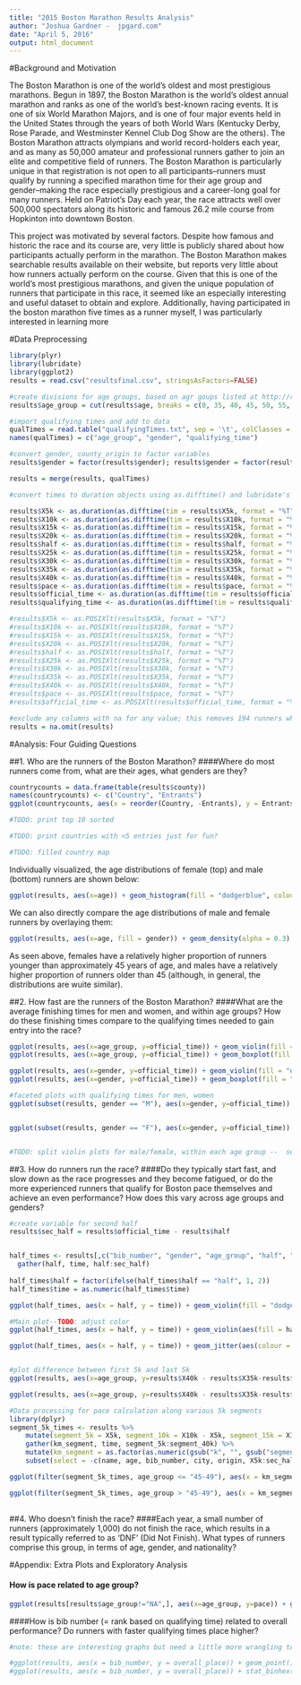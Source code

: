 ```yaml
---
title: "2015 Boston Marathon Results Analysis"
author: "Joshua Gardner -  jpgard.com"
date: "April 5, 2016"
output: html_document
---
```


#Background and Motivation

The Boston Marathon is one of the world's oldest and most prestigious marathons. Begun in 1897, the Boston Marathon is the world's oldest annual marathon and ranks as one of the world's best-known racing events. It is one of six World Marathon Majors, and is one of four major events held in the United States through the years of both World Wars (Kentucky Derby, Rose Parade, and Westminster Kennel Club Dog Show are the others). The Boston Marathon attracts olympians and world record-holders each year, and as many as 50,000 amateur and professional runners gather to join an elite and competitive field of runners. The Boston Marathon is particularly unique in that registration is not open to all participants--runners must qualify by running a specified marathon time for their age group and gender--making the race especially prestigious and a career-long goal for many runners. Held on Patriot's Day each year, the race attracts well over 500,000 spectators along its historic and famous 26.2 mile course from Hopkinton into downtown Boston.

This project was motivated by several factors. Despite how famous and historic the race and its course are, very little is publicly shared about how participants actually perform in the marathon. The Boston Marathon makes searchable results available on their website, but reports very little about how runners actually perform on the course. Given that this is one of the world's most prestigious marathons, and given the unique population of runners that participate in this race, it seemed like an especially interesting and useful dataset to obtain and explore. Additionally, having participated in the boston marathon five times as a runner myself, I was particularly interested in learning more



#Data Preprocessing

```r
library(plyr)
library(lubridate)
library(ggplot2)
results = read.csv("resultsfinal.csv", stringsAsFactors=FALSE)

#create divisions for age groups, based on agr goups listed at http://raceday.baa.org/statistics.html
results$age_group = cut(results$age, breaks = c(0, 35, 40, 45, 50, 55, 60, 65, 70, 75, 80), labels = c("18-34", "35-39", "40-44", "45-49", "50-54", "60-64", "65-69", "70-74", "75-79", "80+"), right = FALSE, ordered_result = TRUE)

#import qualifying times and add to data
qualTimes = read.table("qualifyingTimes.txt", sep = '\t', colClasses = c("factor", "factor", "character"))
names(qualTimes) = c("age_group", "gender", "qualifying_time")

#convert gender, county_origin to factor variables
results$gender = factor(results$gender); results$gender = factor(results$gender); results$county = factor(results$county)

results = merge(results, qualTimes)

#convert times to duration objects using as.difftime() and lubridate's as.duration()

results$X5k <- as.duration(as.difftime(tim = results$X5k, format = "%T", units = "secs"))
results$X10k <- as.duration(as.difftime(tim = results$X10k, format = "%T", units = "secs"))
results$X15k <- as.duration(as.difftime(tim = results$X15k, format = "%T", units = "secs"))
results$X20k <- as.duration(as.difftime(tim = results$X20k, format = "%T", units = "secs"))
results$half <- as.duration(as.difftime(tim = results$half, format = "%T", units = "secs"))
results$X25k <- as.duration(as.difftime(tim = results$X25k, format = "%T", units = "secs"))
results$X30k <- as.duration(as.difftime(tim = results$X30k, format = "%T", units = "secs"))
results$X35k <- as.duration(as.difftime(tim = results$X35k, format = "%T", units = "secs"))
results$X40k <- as.duration(as.difftime(tim = results$X40k, format = "%T", units = "secs"))
results$pace <- as.duration(as.difftime(tim = results$pace, format = "%T", units = "secs"))
results$official_time <- as.duration(as.difftime(tim = results$official_time, format = "%T", units = "secs"))
results$qualifying_time <- as.duration(as.difftime(tim = results$qualifying_time, format = "%T", units = "secs"))

#results$X5k <- as.POSIXlt(results$X5k, format = "%T")
#results$X10k <- as.POSIXlt(results$X10k, format = "%T")
#results$X15k <- as.POSIXlt(results$X15k, format = "%T")
#results$X20k <- as.POSIXlt(results$X20k, format = "%T")
#results$half <- as.POSIXlt(results$half, format = "%T")
#results$X25k <- as.POSIXlt(results$X25k, format = "%T")
#results$X30k <- as.POSIXlt(results$X30k, format = "%T")
#results$X35k <- as.POSIXlt(results$X35k, format = "%T")
#results$X40k <- as.POSIXlt(results$X40k, format = "%T")
#results$pace <- as.POSIXlt(results$pace, format = "%T")
#results$official_time <- as.POSIXlt(results$official_time, format = "%T")

#exclude any columns with na for any value; this removes 194 runners who didn't cross various checkpoints for any reasin (dropped out, missed checkpoint, foot RFID tag error...)
results = na.omit(results)
```

#Analysis: Four Guiding Questions

##1. Who are the runners of the Boston Marathon? 
####Where do most runners come from, what are their ages, what genders are they?

```r
countrycounts = data.frame(table(results$county))
names(countrycounts) <- c("Country", "Entrants")
ggplot(countrycounts, aes(x = reorder(Country, -Entrants), y = Entrants)) + geom_bar(stat="identity") + xlab("Country") + ggtitle("Entrants By Country") + theme(axis.text.x = element_text(angle = 90, hjust = 1, vjust = 0.5))

#TODO: print top 10 sorted

#TODO: print countries with <5 entries just for fun?

#TODO: filled country map
```

Individually visualized, the age distributions of female (top) and male (bottom) runners are shown below:
```r
ggplot(results, aes(x=age)) + geom_histogram(fill = "dodgerblue", colour="black", alpha = 0.3) + facet_grid(gender ~ .)
```

We can also directly compare the age distributions of male and female runners by overlaying them:
```r
ggplot(results, aes(x=age, fill = gender)) + geom_density(alpha = 0.3)
```
As seen above, females have a relatively higher proportion of runners younger than approximately 45 years of age, and males have a relatively higher proportion of runners older than 45 (although, in general, the distributions are wuite similar).

##2. How fast are the runners of the Boston Marathon? 
####What are the average finishing times for men and women, and within age groups? How do these finishing times compare to the qualifying times needed to gain entry into the race?

```r

ggplot(results, aes(x=age_group, y=official_time)) + geom_violin(fill = "dodgerblue", alpha = 0.3) + ggtitle("Official Finishing Times By Age Group")
ggplot(results, aes(x=age_group, y=official_time)) + geom_boxplot(fill = "dodgerblue", alpha = 0.3) + ggtitle("Official Finishing Times By Age Group")

ggplot(results, aes(x=gender, y=official_time)) + geom_violin(fill = "dodgerblue", alpha = 0.3) + ggtitle("Official Finishing Times By Age Group")
ggplot(results, aes(x=gender, y=official_time)) + geom_boxplot(fill = "dodgerblue", alpha = 0.3) + ggtitle("Official Finishing Times By Age Group")

#faceted plots with qualifying times for men, women
ggplot(subset(results, gender == "M"), aes(x=gender, y=official_time)) + geom_violin(fill = "dodgerblue", alpha = 0.5) + ggtitle("Official Finishing Times By Age Group (Men)\n Relative to Qualifying Standard")  + geom_hline(aes(yintercept=qualifying_time), size=1, colour = "gold") + facet_grid(. ~ age_group) + theme(axis.text.x = element_blank(), axis.title.x=element_blank(), axis.title.y=element_blank()) + scale_y_continuous(breaks=c(3600, 7200, 10800, 14400, 18000, 21600), labels=c("1:00:00","2:00:00", "3:00:00", "4:00:00", "5:00:00", "6:00:00"))


ggplot(subset(results, gender == "F"), aes(x=gender, y=official_time)) + geom_violin(fill = "dodgerblue", alpha = 0.5) + ggtitle("Official Finishing Times By Age Group (Women)\n Relative to Qualifying Standard")  + geom_hline(aes(yintercept=qualifying_time), size=1, colour = "gold") + facet_grid(. ~ age_group) + theme(axis.text.x = element_blank(), axis.title.x=element_blank(), axis.title.y=element_blank()) + scale_y_continuous(breaks=c(3600, 7200, 10800, 14400, 18000, 21600), labels=c("1:00:00","2:00:00", "3:00:00", "4:00:00", "5:00:00", "6:00:00"))


#TODO: split violin plots for male/female, within each age group --  see http://stackoverflow.com/questions/35717353/split-violin-plot-with-ggplot2
```


##3. How do runners run the race? 
####Do they typically start fast, and slow down as the race progresses and they become fatigued, or do the more experienced runners that qualify for Boston pace themselves and achieve an even performance? How does this vary across age groups and genders?

```r
#create variable for second half
results$sec_half = results$official_time - results$half


half_times <- results[,c("bib_number", "gender", "age_group", "half", "sec_half")] %>%
  gather(half, time, half:sec_half)
 
half_times$half = factor(ifelse(half_times$half == "half", 1, 2))
half_times$time = as.numeric(half_times$time)

ggplot(half_times, aes(x = half, y = time)) + geom_violin(fill = "dodgerblue", alpha = 0.5)

#Main plot--TODO: adjust color
ggplot(half_times, aes(x = half, y = time)) + geom_violin(aes(fill = half, colour = half), alpha = 0.5) + facet_grid(gender ~ age_group) + stat_summary(fun.y=median, geom="point", fill="white", shape=21, size=2.5)

ggplot(half_times, aes(x = half, y = time)) + geom_jitter(aes(colour = gender, alpha = 0.5))


#plot difference between first 5k and last 5k
ggplot(results, aes(x=age_group, y=results$X40k - results$X35k-results$X5k)) + geom_violin(fill = "dodgerblue", alpha = 0.3) + stat_summary(fun.y=median, geom="point", fill="gold", shape=21, size=2.5)

ggplot(results, aes(x=age_group, y=results$X40k - results$X35k-results$X5k)) + geom_jitter(colour = "dodgerblue", alpha = 0.3) + scale_y_continuous(limits = c(-1800, 1800), breaks = c(-1800, -1200, -600, 0, 600, 1200, 1800), labels = c("-30:00", "-20:00", "-10:00", "00:00", "+10:00", "+20:00", "+30:00")) + ylab("Difference in minutes") + ggtitle("Difference between first and final 5k times\nby age group")
```

```r
#Data processing for pace calculation along various 5k segments
library(dplyr)
segment_5k_times <- results %>%
    mutate(segment_5k = X5k, segment_10k = X10k - X5k, segment_15k = X15k-X10k, segment_20k = X20k-X15k, segment_25k = X25k-X20k, segment_30k = X30k-X25k, segment_35k=X35k-X30k, segment_40k = X40k-X35k) %>%
    gather(km_segment, time, segment_5k:segment_40k) %>%
    mutate(km_segment = as.factor(as.numeric(gsub("k", "", gsub("segment_", "", km_segment))))) %>%
    subset(select = -c(name, age, bib_number, city, origin, X5k:sec_half_pace))

ggplot(filter(segment_5k_times, age_group <= "45-49"), aes(x = km_segment, y = time)) + geom_jitter(colour = "dodgerblue", alpha = 0.3)+ geom_boxplot(fill = "white", width = 0.2, outlier.shape = NA) + facet_grid(age_group ~ gender) + xlab("5k segment") + ylab("Segment Time") + scale_y_continuous(limits = c(900, 2700), breaks = c(1200,  1800,  2400), labels = c("20:00", "30:00", "40:00")) + ggtitle("Performance over 5k race segments by gender and age group\n2015 Boston Marathon")

ggplot(filter(segment_5k_times, age_group > "45-49"), aes(x = km_segment, y = time)) + geom_jitter(colour = "dodgerblue", alpha = 0.3)+ geom_boxplot(fill = "white", width = 0.2, outlier.shape = NA) + facet_grid(age_group ~ gender) + xlab("5k segment") + ylab("Segment Time") + scale_y_continuous(limits = c(900, 2700), breaks = c(1200,  1800,  2400), labels = c("20:00", "30:00", "40:00")) + ggtitle("Performance over 5k race segments by gender and age group\n2015 Boston Marathon")
    
```

##4. Who doesn’t finish the race? 
####Each year, a small number of runners (approximately 1,000) do not finish the race, which results in a result typically referred to as ‘DNF’ (Did Not Finish). What types of runners comprise this group, in terms of age, gender, and nationality?

#Appendix: Extra Plots and Exploratory Analysis

#### How is pace related to age group?
```r
ggplot(results[results$age_group!="NA",], aes(x=age_group, y=pace)) + geom_violin()
```

####How is bib number (= rank based on qualifying time) related to overall performance? Do runners with faster qualifying times place higher?
```r
#note: these are interesting graphs but need a little more wrangling to come out right!

#ggplot(results, aes(x = bib_number, y = overall_place)) + geom_point()
#ggplot(results, aes(x = bib_number, y = overall_place)) + stat_binhex()
```